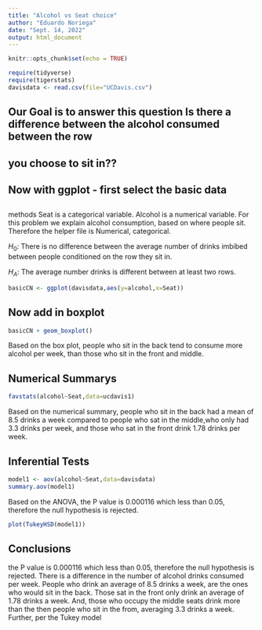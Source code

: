 ```yaml
---
title: "Alcohol vs Seat choice"
author: "Eduardo Noriega"
date: "Sept. 14, 2022"
output: html_document
---
```


```r
knitr::opts_chunk$set(echo = TRUE)
```

```r
require(tidyverse)
require(tigerstats)
davisdata <- read.csv(file="UCDavis.csv")
```
## Our Goal is to answer this question Is there a difference between the alcohol consumed between the row
## you choose to sit in??
 
## Now with ggplot - first select the basic data
##  
methods
Seat is a categorical variable.
Alcohol is a numerical variable.
For this problem we explain alcohol consumption, based on where people sit.  
Therefore the helper file is Numerical, categorical.  

$H_0$: There is no difference between the average number of drinks imbibed between people conditioned on the row they sit in. 

$H_A$: The average number drinks is different between at least two rows.
```r
basicCN <- ggplot(davisdata,aes(y=alcohol,x=Seat))
```
## Now add in boxplot

```r
basicCN + geom_boxplot()
```
  
Based on the box plot, people who sit in the back tend to consume more alcohol per week, than those who sit in the front and middle.


## Numerical Summarys
```r
favstats(alcohol~Seat,data=ucdavis1)
```
  
Based on the numerical summary, people who sit in the back had a mean of 8.5 drinks a week compared to people who sat in the middle,who only had 3.3 drinks per week, and those who sat in the front drink 1.78 drinks per week.
  
## Inferential Tests 
```r
model1 <- aov(alcohol~Seat,data=davisdata)
summary.aov(model1)
```
Based on the ANOVA, the P value is 0.000116 which less than 0.05, therefore the null hypothesis is rejected.

```r
plot(TukeyHSD(model1))
```



## Conclusions
the P value is 0.000116 which less than 0.05, therefore the null hypothesis is rejected. There is a difference in the number of alcohol drinks consumed per week. People who drink an average of 8.5 drinks a week, are the ones who would sit in the back. Those sat in the front only drink an average of 1.78 drinks a week. And, those who occupy the middle seats drink more than the then people who sit in the from, averaging 3.3 drinks a week. Further, per the Tukey model

